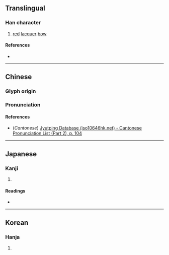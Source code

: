 {{character info/new}}
==Translingual==

===Han character===
{{Han char|rn=57|rad=弓|as=08|sn=11|four=|canj=NYRD|ids=⿰弓享}}

# [[red]] [[lacquer]] [[bow]]

====References====
* {{Han ref|kx=0359.150|dkj=09808|dj=0675.320|hdz=20999.010|uh=5F34|ud=24372}}

----

==Chinese==
{{zh-forms}}

===Glyph origin===
{{Han etym}}

===Pronunciation===
{{zh-pron
|m=diāo
|c=diu1
|mc=y
|oc=y
|ma=
|cat=n
}}

====References====
* (''Cantonese'') [http://www.iso10646hk.net/jp/document/download.jsp Jyutping Database (iso10646hk.net) - Cantonese Pronunciation List (Part 2), p. 104]

----

==Japanese==

===Kanji===
{{ja-kanji|grade=|rs=弓08}}

# {{defn|lang=ja|sort=弓08}}

====Readings====
* {{ja-readings|on=[[とん]] (ton), [[ちょう]] (chō)|kun=[[えゆみ]] (eyumi)}}

----

==Korean==

===Hanja===
{{ko-hanja|hangeul=[[돈]], [[조]]|eumhun=|rv=don, jo|mr=ton, cho|y=ton, co}}

# {{defn|lang=ko|sort=弓08}}